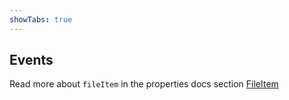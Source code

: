 ```yaml
---
showTabs: true
---
```



## Events

<PropertiesTable props={UploadEvents} />

Read more about `fileItem` in the properties docs section [FileItem](<[Uploads](/uilib/components/upload/properties/#fileitem)>)

